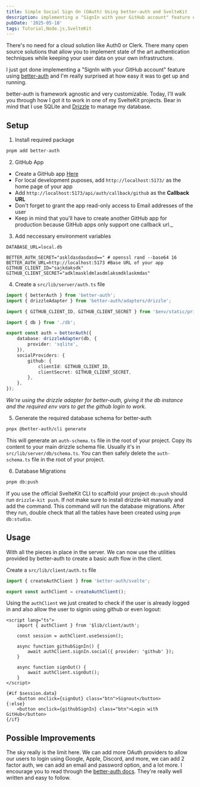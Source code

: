```yaml
---
title: Simple Social Sign On (OAuth) Using better-auth and SvelteKit
description: implementing a "SignIn with your GitHub account" feature using better-auth
pubDate: '2025-05-18'
tags: Tutorial,Node.js,SvelteKit
---
```


There's no need for a cloud solution like Auth0 or Clerk. There many open source solutions that allow you to implement state of the art authentication techniques while keeping your user data on your own infrastructure.

I just got done implementing a "SignIn with your GitHub account" feature using [better-auth](https://www.better-auth.com/) and I'm really surprised at how easy it was to get up and running.

better-auth is framework agnostic and very customizable. Today, I'll walk you through how I got it to work in one of my SvelteKit projects. Bear in mind that I use SQLite and [Drizzle](https://orm.drizzle.team/) to manage my database.

## Setup

1. Install required package

```bash
pnpm add better-auth
```

2. GitHub App

- Create a GitHub app [Here](https://github.com/settings/apps/new)
- For local development puposes, add `http://localhost:5173/` as the home page of your app
- Add `http://localhost:5173/api/auth/callback/github` as the **Callback URL**
- Don't forget to grant the app read-only access to Email addresses of the user
- Keep in mind that you'll have to create another GitHub app for production because GitHub apps only support one callback url.\_

3. Add neccessary environment variables

```env
DATABASE_URL=local.db

BETTER_AUTH_SECRET="askldasdasdasd==" # openssl rand --base64 16
BETTER_AUTH_URL=http://localhost:5173 #Base URL of your app
GITHUB_CLIENT_ID="sajkdaksdk"
GITHUB_CLIENT_SECRET="adklmaskldmlasdmlaksmdklaskmdas"
```

4. Create a `src/lib/server/auth.ts` file

```ts
import { betterAuth } from 'better-auth';
import { drizzleAdapter } from 'better-auth/adapters/drizzle';

import { GITHUB_CLIENT_ID, GITHUB_CLIENT_SECRET } from '$env/static/private';

import { db } from './db';

export const auth = betterAuth({
	database: drizzleAdapter(db, {
		provider: 'sqlite',
	}),
	socialProviders: {
		github: {
			clientId: GITHUB_CLIENT_ID,
			clientSecret: GITHUB_CLIENT_SECRET,
		},
	},
});
```

_We're using the drizzle adapter for better-auth, giving it the db instance and the required env vars to get the github login to work._

5. Generate the required database schema for better-auth

```bash
pnpx @better-auth/cli generate
```

This will generate an `auth-schema.ts` file in the root of your project. Copy its content to your main drizzle schema file. Usually it's in `src/lib/server/db/schema.ts`. You can then safely delete the `auth-schema.ts` file in the root of your project.

6. Database Migrations

```bash
pnpm db:push
```

If you use the official SvelteKit CLI to scaffold your project `db:push` should run `drizzle-kit push`. If not make sure to install drizzle-kit manually and add the command. This command will run the database migrations. After they run, double check that all the tables have been created using `pnpm db:studio`.

## Usage

With all the pieces in place in the server. We can now use the utilities provided by better-auth to create a basic auth flow in the client.

Create a `src/lib/client/auth.ts` file

```ts
import { createAuthClient } from 'better-auth/svelte';

export const authClient = createAuthClient();
```

Using the `authClient` we just created to check if the user is already logged in and also allow the user to signin using github or even logout:

```svelte
<script lang="ts">
	import { authClient } from '$lib/client/auth';

	const session = authClient.useSession();

	async function githubSignIn() {
		await authClient.signIn.social({ provider: 'github' });
	}

	async function signOut() {
		await authClient.signOut();
	}
</script>

{#if $session.data}
	<button onclick={signOut} class="btn">Signout</button>
{:else}
	<button onclick={githubSignIn} class="btn">Login with GitHub</button>
{/if}
```

## Possible Improvements

The sky really is the limit here. We can add more OAuth providers to allow our users to login using Google, Apple, Discord, and more, we can add 2 factor auth, we can add an email and password option, and a lot more. I encourage you to read through the [better-auth docs](https://www.better-auth.com/docs/introduction). They're really well written and easy to follow.

